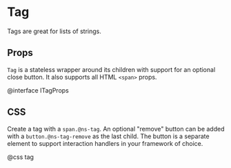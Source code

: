 # Tag

Tags are great for lists of strings.


<TagExample />

## Props

`Tag` is a stateless wrapper around its children with support for an optional
close button. It also supports all HTML `<span>` props.

@interface ITagProps

## CSS

Create a tag with a `span.@ns-tag`. An optional "remove" button can be added
with a `button.@ns-tag-remove` as the last child. The button is a separate
element to support interaction handlers in your framework of choice.

@css tag

